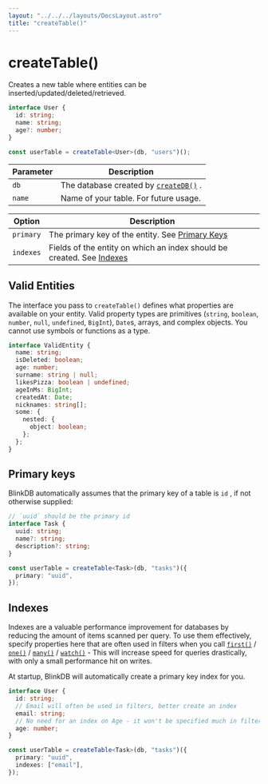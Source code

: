 ```yaml
---
layout: "../../../layouts/DocsLayout.astro"
title: "createTable()"
---
```


# createTable()

Creates a new table where entities can be inserted/updated/deleted/retrieved.

```ts
interface User {
  id: string;
  name: string;
  age?: number;
}

const userTable = createTable<User>(db, "users")();
```

| Parameter | Description                                                        |
| --------- | ------------------------------------------------------------------ |
| `db`      | The database created by [`createDB()`](/docs/reference/createDB) . |
| `name`    | Name of your table. For future usage.                              |

| Option    | Description                                                                       |
| --------- | --------------------------------------------------------------------------------- |
| `primary` | The primary key of the entity. See [Primary Keys](#primary-keys)                  |
| `indexes` | Fields of the entity on which an index should be created. See [Indexes](#indexes) |

## Valid Entities

The interface you pass to `createTable()` defines what properties are available on your entity.
Valid property types are primitives (`string`, `boolean`, `number`, `null`, `undefined`, `BigInt`), `Date`s,
arrays, and complex objects. You cannot use symbols or functions as a type.

```ts
interface ValidEntity {
  name: string;
  isDeleted: boolean;
  age: number;
  surname: string | null;
  likesPizza: boolean | undefined;
  ageInMs: BigInt;
  createdAt: Date;
  nicknames: string[];
  some: {
    nested: {
      object: boolean;
    };
  };
}
```

## Primary keys

BlinkDB automatically assumes that the primary key of a table is `id` , if not otherwise supplied:

```ts
// `uuid` should be the primary id
interface Task {
  uuid: string;
  name?: string;
  description?: string;
}

const userTable = createTable<Task>(db, "tasks")({
  primary: "uuid",
});
```

## Indexes

Indexes are a valuable performance improvement for databases by reducing the amount of items scanned per query.
To use them effectively, specify properties here that are often used in filters when you call
[`first()`](/docs/reference/first) / [`one()`](/docs/reference/one) / [`many()`](/docs/reference/many) / [`watch()`](/docs/reference/watch) -
This will increase speed for queries drastically, with only a small performance hit on writes.

At startup, BlinkDB will automatically create a primary key index for you.

```ts
interface User {
  id: string;
  // Email will often be used in filters, better create an index
  email: string;
  // No need for an index on Age - it won't be specified much in filters
  age: number;
}

const userTable = createTable<Task>(db, "tasks")({
  primary: "uuid",
  indexes: ["email"],
});
```
